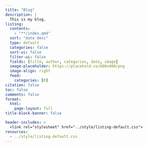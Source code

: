 ```yaml
---
title: "Blog"
description: |
  This is my blog.
listing: 
  contents: 
    - "**/index.qmd"
  sort: "date desc"
  type: default
  categories: false
  sort-ui: false
  filter-ui: false
  fields: [title, author, categories, date, image]
  image-placeholder: https://placehold.co/600x400/png
  image-align: right
  feed:
    categories: [R]
citation: false
toc: false
comments: false
format: 
  html: 
    page-layout: full
title-block-banner: false

header-includes: >
  <link rel="stylesheet" href="../style/listing-default.css">
resources:
  - ../style/listing-default.css 
---
```

